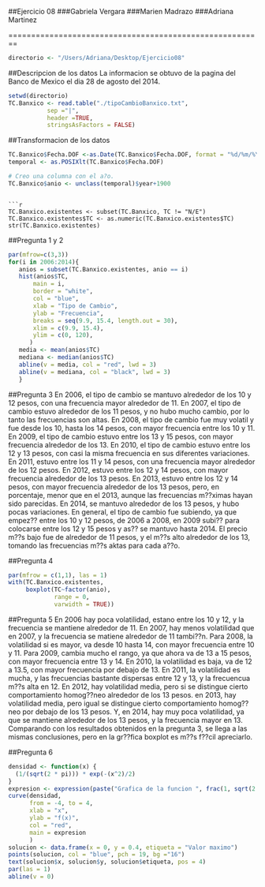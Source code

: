 ##Ejercicio 08
###Gabriela Vergara
###Marien Madrazo
###Adriana Martinez

========================================================


```r
directorio <- "/Users/Adriana/Desktop/Ejercicio08"
```

##Descripcion de los datos
La informacion se obtuvo de la pagina del Banco de Mexico el dia 28 de agosto del 2014.

```r
setwd(directorio)
TC.Banxico <- read.table("./tipoCambioBanxico.txt", 
           sep ="|",
           header =TRUE,
           stringsAsFactors = FALSE)
```

##Transformacion de los datos
```r
TC.Banxico$Fecha.DOF <-as.Date(TC.Banxico$Fecha.DOF, format = "%d/%m/%Y")
temporal <- as.POSIXlt(TC.Banxico$Fecha.DOF)

# Creo una columna con el a?o.
TC.Banxico$anio <- unclass(temporal)$year+1900
```
```

```r
TC.Banxico.existentes <- subset(TC.Banxico, TC != "N/E")
TC.Banxico.existentes$TC <- as.numeric(TC.Banxico.existentes$TC)
str(TC.Banxico.existentes)
```

##Pregunta 1 y 2
```r
par(mfrow=c(3,3))
for(i in 2006:2014){
   anios = subset(TC.Banxico.existentes, anio == i)
   hist(anios$TC,
       main = i,
       border = "white",
       col = "blue",
       xlab = "Tipo de Cambio",
       ylab = "Frecuencia",
       breaks = seq(9.9, 15.4, length.out = 30),
       xlim = c(9.9, 15.4),
       ylim = c(0, 120),
      )
   media <- mean(anios$TC)
   mediana <- median(anios$TC)
   abline(v = media, col = "red", lwd = 3)
   abline(v = mediana, col = "black", lwd = 3)
   }
```

##Pregunta 3
En 2006, el tipo de cambio se mantuvo alrededor de los 10 y 12 pesos, con una frecuencia mayor alrededor de 11.
En 2007, el tipo de cambio estuvo alrededor de los 11 pesos, y no hubo mucho cambio, por lo tanto las frecuencias son altas.
En 2008, el tipo de cambio fue muy volatil y fue desde los 10, hasta los 14 pesos, con mayor frecuencia entre los 10 y 11.
En 2009, el tipo de cambio estuvo entre los 13 y 15 pesos, con mayor frecuencia alrededor de los 13.
En 2010, el tipo de cambio estuvo entre los 12 y 13 pesos, con casi la misma frecuencia en sus diferentes variaciones.
En 2011, estuvo entre los 11 y 14 pesos, con una frecuencia mayor alrededor de los 12 pesos.
En 2012, estuvo entre los 12 y 14 pesos, con mayor frecuencia alrededor de los 13 pesos.
En 2013, estuvo entre los 12 y 14 pesos, con mayor frecuencia alrededor de los 13 pesos, pero, en porcentaje, menor que en el 2013, aunque las frecuencias m??ximas hayan sido parecidas.
En 2014, se mantuvo alrededor de los 13 pesos, y hubo pocas variaciones.
En general, el tipo de cambio fue subiendo, ya que empez?? entre los 10 y 12 pesos, de 2006 a 2008, en 2009 subi?? para colocarse entre los 12 y 15 pesos y as?? se mantuvo hasta 2014. El precio m??s bajo fue de alrededor de 11 pesos, y el m??s alto alrededor de los 13, tomando las frecuencias m??s aktas para cada a??o.

##Pregunta 4
```r
par(mfrow = c(1,1), las = 1)
with(TC.Banxico.existentes,
     boxplot(TC~factor(anio),
             range = 0,
             varwidth = TRUE))

```

##Pregunta 5
En  2006 hay poca volatilidad, estano entre los 10 y 12, y la frecuencia se mantiene alrededor de 11.
En 2007, hay menos volatilidad que en 2007, y la frecuencia se matiene alrededor de 11 tambi??n.
Para 2008, la volatilidad si es mayor, va desde 10 hasta 14, con mayor frecuencia entre 10 y 11.
Para 2009, cambia mucho el rango, ya que ahora va de 13 a 15 pesos, con mayor frecuencia entre 13 y 14.
En 2010, la volatilidad es baja, va de 12 a 13.5, con mayor frecuencia por debajo de 13.
En 2011, la volatilidad es mucha, y las frecuencias bastante dispersas entre 12 y 13, y la frecuencua m??s alta en 12.
En 2012, hay volatilidad media, pero si se distingue cierto comportamiento homog??neo alrededor de los 13 pesos.
en 2013, hay volatilidad media, pero igual se distingue cierto comportamiento homog??neo por debajo de los 13 pesos.
Y, en 2014, hay muy poca volatilidad, ya que se mantiene alrededor de los 13 pesos, y la frecuencia mayor en 13.
Comparando con los resultados obtenidos en la pregunta 3, se llega a las mismas conclusiones, pero en la gr??fica boxplot es m??s f??cil apreciarlo.

##Pregunta 6
```r
densidad <- function(x) {
  (1/(sqrt(2 * pi))) * exp(-(x^2)/2)
}
expresion <- expression(paste("Grafica de la funcion ", frac(1, sqrt(2 * pi)) %.% e^{-frac(x^2,2)}))
curve(densidad,
      from = -4, to = 4,
      xlab = "x",
      ylab = "f(x)",
      col = "red",
      main = expresion
      )
solucion <- data.frame(x = 0, y = 0.4, etiqueta = "Valor maximo")
points(solucion, col = "blue", pch = 19, bg ="16")
text(solucion$x, solucion$y, solucion$etiqueta, pos = 4)
par(las = 1)
abline(v = 0)

```
